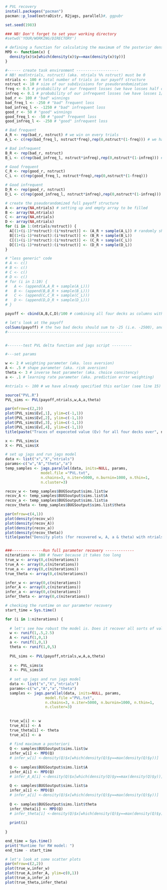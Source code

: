 ```r
# PVL recovery
install.packages("pacman")
pacman::p_load(extraDistr, R2jags, parallel)#, ggpubr

set.seed(1983)

### NB! Don't forget to set your working directory
#setwd('YOUR/WORKING/DIRECTORY')

# defining a function for calculating the maximum of the posterior density (not exactly the same as the mode)
MPD <- function(x) {
  density(x)$x[which(density(x)$y==max(density(x)$y))]
}

#------ create task environment -------------------
# NB! mod(ntrials, nstruct) (aka. ntrials %% nstruct) must be 0
ntrials <- 100 # total number of trials in our payoff structure
nstruct <- 10 # size of our subdivisions for pseudorandomization
freq <- 0.5 # probability of our frequent losses (we have losses half of the time)
infreq <- 0.1 # probability of our infrequent losses (we have losses 1/10th of the time)
bad_r <- 100 # "bad" winnings
bad_freq_l <- -250 # "bad" frequent loss
bad_infreq_l <- -1250 # "bad" infrequent loss
good_r <- 50 # "good" winnings
good_freq_l <- -50 # "good" frequent loss
good_infreq_l <- -250 # "good" infrequent loss

# Bad frequent
A_R <- rep(bad_r, nstruct) # we win on every trials
A_L <- c(rep(bad_freq_l, nstruct*freq),rep(0,nstruct*(1-freq))) # we have losses half of the time

# Bad infrequent
B_R <- rep(bad_r, nstruct)
B_L <- c(rep(bad_infreq_l, nstruct*infreq),rep(0,nstruct*(1-infreq))) # we have losses 1/10th of the time

# Good frequent
C_R <- rep(good_r, nstruct)
C_L <- c(rep(good_freq_l, nstruct*freq),rep(0,nstruct*(1-freq)))

# Good infrequent
D_R <- rep(good_r, nstruct)
D_L <- c(rep(good_infreq_l, nstruct*infreq),rep(0,nstruct*(1-infreq)))

# create the pseudorandomized full payoff structure
A <- array(NA,ntrials) # setting up and empty array to be filled
B <- array(NA,ntrials)
C <- array(NA,ntrials)
D <- array(NA,ntrials)
for (i in 1:(ntrials/nstruct)) {
  A[(1+(i-1)*nstruct):(i*nstruct)] <- (A_R + sample(A_L)) # randomly shuffling the loss-array for every ten trials (and adding those losses to the winnings)
  B[(1+(i-1)*nstruct):(i*nstruct)] <- (B_R + sample(B_L))
  C[(1+(i-1)*nstruct):(i*nstruct)] <- (C_R + sample(C_L))
  D[(1+(i-1)*nstruct):(i*nstruct)] <- (D_R + sample(D_L))
}

# "less generic" code
# A <- c()
# B <- c()
# C <- c()
# D <- c()
# for (i in 1:10) {
#   A <- (append(A,A_R + sample(A_L)))
#   B <- (append(B,B_R + sample(B_L)))
#   C <- (append(C,C_R + sample(C_L)))
#   D <- (append(D,D_R + sample(D_L)))
# }

payoff <- cbind(A,B,C,D)/100 # combining all four decks as columns with each 100 trials - dividing our payoffs by 100 to make the numbers a bit easier to work with

# let's look at the payoff
colSums(payoff) # the two bad decks should sum to -25 (i.e. -2500), and the two good ones to 25 (i.e. 2500)
#----------------------------------------------------


#-------test PVL delta function and jags script ---------

#---set params

w <- 2 # weighting parameter (aka. loss aversion)
A <- .5 # shape parameter (aka. risk aversion)
theta <- 3 # inverse heat parameter (aka. choice consitency)
a <- .1 # learning rate parameter (aka. prediction error weighting)

#ntrials <- 100 # we have already specified this earlier (see line 15)

source("PVL.R")
PVL_sims <- PVL(payoff,ntrials,w,A,a,theta)

par(mfrow=c(2,2))
plot(PVL_sims$Ev[,1], ylim=c(-1,1))
plot(PVL_sims$Ev[,2], ylim=c(-1,1))
plot(PVL_sims$Ev[,3], ylim=c(-1,1))
plot(PVL_sims$Ev[,4], ylim=c(-1,1))
title(paste("Traces of expeceted value (Ev) for all four decks over", ntrials, "trials"), line = -1, outer = TRUE)

x <- PVL_sims$x
X <- PVL_sims$X

# set up jags and run jags model
data <- list("x","X","ntrials") 
params<-c("w","A","theta","a")
temp_samples <- jags.parallel(data, inits=NULL, params,
                model.file ="PVL.txt",
                n.chains=3, n.iter=5000, n.burnin=1000, n.thin=1,
                n.cluster=3)

recov_w <- temp_samples$BUGSoutput$sims.list$w
recov_A <- temp_samples$BUGSoutput$sims.list$A
recov_a <- temp_samples$BUGSoutput$sims.list$a
recov_theta <- temp_samples$BUGSoutput$sims.list$theta

par(mfrow=c(4,1))
plot(density(recov_w))
plot(density(recov_A))
plot(density(recov_a))
plot(density(recov_theta))
title(paste("Density plots (for recovered w, A, a & theta) with ntrials =", ntrials), line = -1, outer = TRUE)


###--------------Run full parameter recovery -------------
niterations <- 100 # fewer because it takes too long
true_w <- array(0,c(niterations))
true_A <- array(0,c(niterations))
true_a <- array(0,c(niterations))
true_theta <- array(0,c(niterations))

infer_w <- array(0,c(niterations))
infer_A <- array(0,c(niterations))
infer_a <- array(0,c(niterations))
infer_theta <- array(0,c(niterations))
```
```r

# checking the runtime on our parameter recovery
start_time = Sys.time()

for (i in 1:niterations) {
  
  # let's see how robust the model is. Does it recover all sorts of values?
  w <- runif(1,.5,2.5)
  A <- runif(1,0,1) 
  a <- runif(1,0,1)
  theta <- runif(1,0,5)
  
  PVL_sims <- PVL(payoff,ntrials,w,A,a,theta)
  
  x <- PVL_sims$x
  X <- PVL_sims$X
  
  # set up jags and run jags model
  data <- list("x","X","ntrials") 
  params<-c("w","A","a","theta")
  samples <- jags.parallel(data, inits=NULL, params,
                  model.file ="PVL.txt",
                  n.chains=3, n.iter=5000, n.burnin=1000, n.thin=1,
                  n.cluster=3)
  
  
  true_w[i] <- w
  true_A[i] <- A
  true_theta[i] <- theta
  true_a[i] <- a
  
  # find maximum a posteriori
  Q <- samples$BUGSoutput$sims.list$w
  infer_w[i] <- MPD(Q)
  # infer_w[i] <-density(Q)$x[which(density(Q)$y==max(density(Q)$y))]
  
  Q <- samples$BUGSoutput$sims.list$A
  infer_A[i] <- MPD(Q)
  # infer_A_A[i] <-density(Q)$x[which(density(Q)$y==max(density(Q)$y))]
  
  Q <- samples$BUGSoutput$sims.list$a
  infer_a[i] <- MPD(Q)
  # infer_a[i] <-density(Q)$x[which(density(Q)$y==max(density(Q)$y))]
  
  Q <- samples$BUGSoutput$sims.list$theta
  infer_theta[i] <- MPD(Q)
  # infer_theta[i] <-density(Q)$x[which(density(Q)$y==max(density(Q)$y))]
  
  print(i)
  
}

end_time = Sys.time()
print("Runtime for RW model: ")
end_time - start_time
```

```r

# let's look at some scatter plots
par(mfrow=c(2,2))
plot(true_w,infer_w)
plot(true_A,infer_A, ylim=c(0,1))
plot(true_a,infer_a)
plot(true_theta,infer_theta)


```

